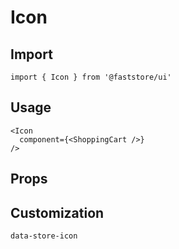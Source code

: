 
# Icon

## Import

```tsx
import { Icon } from '@faststore/ui'
```

## Usage

```tsx live
<Icon
  component={<ShoppingCart />}
/>
```

## Props

<PropsComponent
    name="component"
    type= "ReactNode"
    description="A React component that will be rendered as an icon."
    required="true"
/>

<PropsComponent
    name="testId"
    type= "string"
    description="ID to find this component in testing tools (e.g.: cypress, testing library, and jest)."
    defaultValue="store-icon"
/>

## Customization

`data-store-icon`